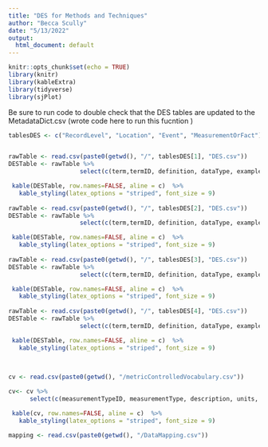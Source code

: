 ```yaml
---
title: "DES for Methods and Techniques"
author: "Becca Scully"
date: "5/13/2022"
output:
  html_document: default
---
```


```r
knitr::opts_chunk$set(echo = TRUE)
library(knitr)
library(kableExtra)
library(tidyverse)
library(sjPlot)

```
Be sure to run code to double check that the DES tables are updated to the MetadataDict.csv (wrote code here to run this fucntion )


```r
tablesDES <- c("RecordLevel", "Location", "Event", "MeasurementOrFact")


rawTable <- read.csv(paste0(getwd(), "/", tablesDES[1], "DES.csv")) 
DESTable <- rawTable %>% 
                    select(c(term,termID, definition, dataType, examples, noteAndConventions))

 kable(DESTable, row.names=FALSE, aline = c)  %>% 
   kable_styling(latex_options = "striped", font_size = 9) 
 
rawTable <- read.csv(paste0(getwd(), "/", tablesDES[2], "DES.csv")) 
DESTable <- rawTable %>% 
                    select(c(term,termID, definition, dataType, examples, noteAndConventions))

 kable(DESTable, row.names=FALSE, aline = c)  %>% 
   kable_styling(latex_options = "striped", font_size = 9) 
 
rawTable <- read.csv(paste0(getwd(), "/", tablesDES[3], "DES.csv")) 
DESTable <- rawTable %>% 
                    select(c(term,termID, definition, dataType, examples, noteAndConventions))

 kable(DESTable, row.names=FALSE, aline = c)  %>% 
   kable_styling(latex_options = "striped", font_size = 9) 
 
rawTable <- read.csv(paste0(getwd(), "/", tablesDES[4], "DES.csv")) 
DESTable <- rawTable %>% 
                    select(c(term,termID, definition, dataType, examples, noteAndConventions))

 kable(DESTable, row.names=FALSE, aline = c)  %>% 
   kable_styling(latex_options = "striped", font_size = 9) 
 
 
```
```r


cv <- read.csv(paste0(getwd(), "/metricControlledVocabulary.csv"))

cv<- cv %>% 
      select(c(measurementTypeID, measurementType, description, units, dataType, minimumPossibleValue, maximumPossibleValue))

 kable(cv, row.names=FALSE, aline = c)  %>% 
   kable_styling(latex_options = "striped", font_size = 9) 

```

```r

mapping <- read.csv(paste0(getwd(), "/DataMapping.csv")) 


```




